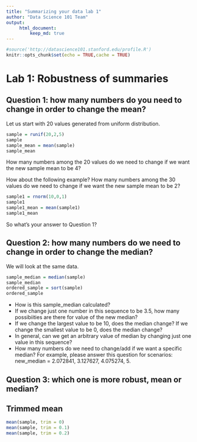 ```yaml
---
title: "Summarizing your data lab 1"
author: "Data Science 101 Team"
output: 
     html_document:
         keep_md: true
---
```


```r
#source('http://datascience101.stanford.edu/profile.R')
knitr::opts_chunk$set(echo = TRUE,cache = TRUE)
```

# Lab 1: Robustness of summaries

## Question 1: how many numbers do you need to change in order to change the mean?

Let us start with 20 values generated from uniform distribution.

```r
sample = runif(20,2,5)
sample
sample_mean = mean(sample)
sample_mean
```
How many numbers among the 20 values do we need to change if we want the new sample mean to be 4?

How about the following example? How many numbers among the 30 values do we need to change if we want the new sample mean to be 2?

```r
sample1 = rnorm(10,0,1)
sample1
sample1_mean = mean(sample1)
sample1_mean
```
So what's your answer to Question 1?

## Question 2: how many numbers do we need to change in order to change the median?

We will look at the same data.
```r
sample_median = median(sample)
sample_median
ordered_sample = sort(sample)
ordered_sample
```
- How is this sample_median calculated?
- If we change just one number in this sequence to be 3.5, how many possibiities are there for value of the new median?
- If we change the largest value to be 10, does the median change? If we change the smallest value to be 0, does the median change?
- In general, can we get an arbitrary value of median by changing just one value in this sequence? 
- How many numbers do we need to change/add if we want a specific median? For example, please answer this question for scenarios: new_median = 2.072841, 3.127627, 4.075274, 5.


## Question 3: which one is more robust, mean or median?

## Trimmed mean

```r
mean(sample, trim = 0)
mean(sample, trim = 0.1)
mean(sample, trim = 0.2)
```

